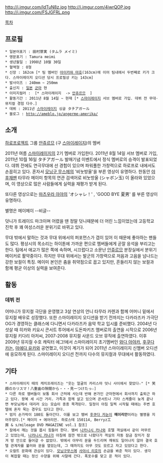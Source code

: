 http://i.imgur.com/IdTuN8z.jpg
http://i.imgur.com/4iwrQOP.jpg
http://i.imgur.com/FSJGFRL.png


[[목차]]

== 프로필 ==
 * 일본어표기 : 田村芽実 (タムラ メイミ)
 * 영문표기 : Tamura meimi
 * 생년월일 : 1998년 10월 30일
 * 혈액형 : O형
 * 신장 : 162cm [* 팀 멤버인 [[아이카와 마호]](163cm)에 이어 팀내에서 두번째로 키가 크다. 스마이레이지 오디션 당시 프로필상 키는 143cm]
 * 발사이즈 : 240mm ~ 250mm
 * 출신지 : [[일본]] [[군마]] 현
 * 이미지컬러 : {{{#purple 보라}}} [* 스마이레이지 {{{#green 초록}}} -> [[안쥬르므]] {{{#purple 보라}}} ]
 * 활동기간 : 2011년 8월 14일 ~ 현재 [* [[스마이레이지]] 서브 멤버로 가입. 데뷔 전 무대·뮤지컬 경험 다수.]
 * 데뷔 : 2011년 [[스마이레이지]] 싱글 タチアガール
 * 블로그 : http://ameblo.jp/angerme-amerika/


== 소개 ==
[[하로프로젝트]] 그룹 [[안쥬르므]] (구 [[스마이레이지]])의 멤버

2011년 여름 [[스마이레이지]]의 2기 멤버로 가입한다. 2011년 8월 14일 서브 멤버로 가입, 2011년 10월 16일 タチアガール 발매기념 이벤트에서 정식 멤버로의 승격이 발표되었다.
데뷔 전에도 연극무대에 선 경험이 있으며 파워풀한 가창력으로 하로프로 내에서도 손꼽히고 있다. 혼자서 [[모닝구 무스메]]의 '비눗방울'을 부른 영상이 유명하다. 한동안 [[야후재팬]] 타무라 메이미 항목의 연관 검색어로 비눗방울 (シャボン玉) 이 올라와 있었으며, 이 영상으로 많은 사람들에게 실력을 재평가 받게 된다. 

{{{#!html
<iframe width="560" height="315" src="//www.youtube.com/embed/NBVv6SWeGd8" frameborder="0" allowfullscreen></iframe>
}}}

또다른 영상으로는 [[마츠우라 아야]]의 'オシャレ！' , 'GOOD BYE 夏男' 를 부른 영상이 유명하다.


별명은 메이메이 --비글--

덧니가 트레이드 마크이며 어렸을 땐 정말 덧니때문에 더 어린 느낌이었는데 고등학교 진학 후 꽤 여성스러운 분위기로 바뀌고 있다.

무대 밖에서 말하는 것과 무대 위에서의 퍼포먼스가 갭이 있어 이 때문에 좋아하는 팬들도 많다. 평상시의 목소리는 하이톤에 가까운 편으로 멤버들에게 곧잘 응석을 부리고는 한다. 팀에서 애교가 많은 쪽에 속하며, 시끄럽다고 소문난 [[안쥬르므]] 분장실에서 분위기메이커로 활약중이다. 하지만 무대 위에서는 발군의 가창력으로 저음과 고음을 넘나드는 강한 보컬이 특징. 메이미 본인은 춤을 취약점으로 꼽고 있지만, 흔들리지 않는 보컬과 함께 평균 이상의 실력을 보여준다. 



== 활동 ==
=== 데뷔 전 ===
어머니가 뮤지컬 극단을 운영했고 3살 연상의 언니 타무라 카렌과 함께 어머니 밑에서 뮤지컬 배우로 성장했다. 또한 스마이레이지 오디션을 받기 전까지는 다카라즈카 가극단 OG가 경영하는 클래스에 다니면서 다카라즈카 음악 학교 입시를 준비했다.
2004년 다섯살 때 히카와 키요시 콘서트 투어에서 도돈파키즈 멤버로의 출연을 시작으로 2006년 뮤지컬 키다리 아저씨, 2007-2008 뮤지컬 사운드 오브 뮤직에 출연하였다. 이후 2009년 뮤지컬 수호 캐릭터 에그!에서 스마이레이지 초기멤버인 [[와다 아야카]], [[후쿠다 카논]], [[마에다 유카]]와 공연했고, 이것이 계기가 되어 2011년 스마이레이지 신멤버 오디션에 응모하게 된다. 스마이레이지 오디션 전까지 다수의 뮤지컬과 무대에서 활동하였다.



== 기타 ==
 * 스마이레이지 때의 캐치프레이즈는 "웃는 얼굴의 카리스마 덧니 사이에서 찾았다☆" [* 笑顔のカリスマ！八重歯の隙間から・・・見ーつけたっ☆]
 * 다른 하로 멤버들이 보통 회사 근처에 사는데 반해 본가인 군마현에서 회사까지 출퇴근 하고 있다. 왕복 세 시간 거리. 가족과 함께 살고 있으며 콘서트나 기타 스케쥴이 늦게 끝나면 부모님께서 데리러 오는 모습이 종종 목격된다. 일정이 아침 일찍 시작될 때에는 주변 호텔에 혼자 묵는 경우도 있다고 한다.
 * 엄지 손가락이 180도 돌아간다. 이를 보고 멤버 [[후쿠다 카논]]이 '''메이리안'''이라는 별명을 지어주었다.[* 메이미 + 에어리언. 하로스테 150114, Berryz工房 & s/mileage DVD MAGAZINE vol.1 참조]
 * 잠에서 깨는 것을 몹시 힘들어 한다. 멤버 [[나카니시 카나]]와 호텔 객실에서 같이 머무르고 있었는데, [[나카니시 카나]]가 아침에 잠깐 밖으로 나왔다가 객실의 자동 잠금 장치가 잠겨 방 안으로 들어갈 수 없었다. 밖에서 아무리 문을 두드리며 깨워도 일어나지 않아 결국 호텔 관계자를 불러와 문을 열었는데, 그 때까지도 아무 것도 모르고 자고 있었다고 한다.
 * 오컬트 문화에 관심이 있다. [[모닝구무스메]] [[사야시 리호]]의 손금을 봐준 적이 있다. 생각이 복잡할 때는 정신 수양을 위해 사찰에 간다. 폭포수를 맞고 온 적이 있다. 


